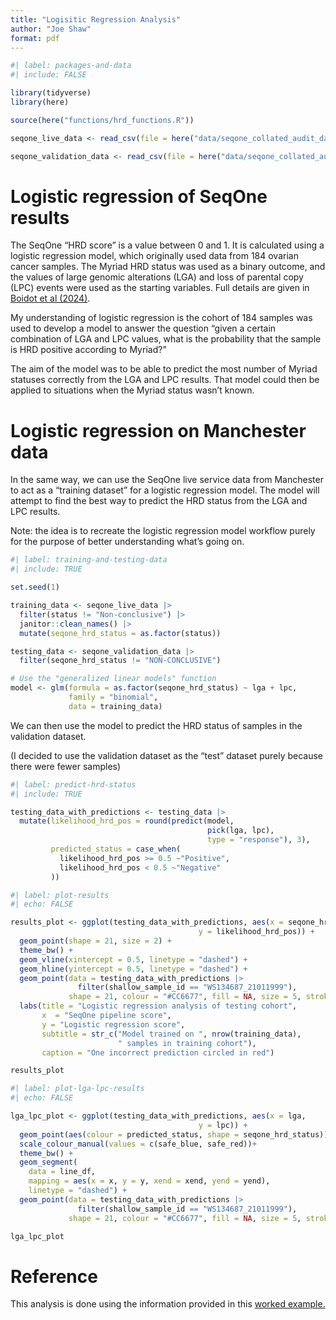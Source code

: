 ```yaml
---
title: "Logisitic Regression Analysis"
author: "Joe Shaw"
format: pdf
---
```


```r
#| label: packages-and-data
#| include: FALSE

library(tidyverse)
library(here)

source(here("functions/hrd_functions.R"))

seqone_live_data <- read_csv(file = here("data/seqone_collated_audit_data/collated_live_csv_data.csv"))

seqone_validation_data <- read_csv(file = here("data/seqone_collated_audit_data/collated_validation_pdf_data.csv"))

```

# Logistic regression of SeqOne results

The SeqOne "HRD score" is a value between 0 and 1. It is calculated using a logistic regression model, which originally used data from 184 ovarian cancer samples. The Myriad HRD status was used as a binary outcome, and the values of large genomic alterations (LGA) and loss of parental copy (LPC) events were used as the starting variables. Full details are given in [Boidot et al (2024)](https://pubmed.ncbi.nlm.nih.gov/38471290/).

My understanding of logistic regression is the cohort of 184 samples was used to develop a model to answer the question "given a certain combination of LGA and LPC values, what is the probability that the sample is HRD positive according to Myriad?"

The aim of the model was to be able to predict the most number of Myriad statuses correctly from the LGA and LPC results. That model could then be applied to situations when the Myriad status wasn't known.

# Logistic regression on Manchester data

In the same way, we can use the SeqOne live service data from Manchester to act as a "training dataset" for a logistic regression model. The model will attempt to find the best way to predict the HRD status from the LGA and LPC results.

Note: the idea is to recreate the logistic regression model workflow purely for the purpose of better understanding what's going on. 

```r
#| label: training-and-testing-data
#| include: TRUE

set.seed(1)

training_data <- seqone_live_data |> 
  filter(status != "Non-conclusive") |> 
  janitor::clean_names() |> 
  mutate(seqone_hrd_status = as.factor(status))

testing_data <- seqone_validation_data |> 
  filter(seqone_hrd_status != "NON-CONCLUSIVE")

# Use the "generalized linear models" function
model <- glm(formula = as.factor(seqone_hrd_status) ~ lga + lpc, 
             family = "binomial", 
             data = training_data)

```

We can then use the model to predict the HRD status of samples in the validation dataset.

(I decided to use the validation dataset as the "test" dataset purely because there were fewer samples)

```r
#| label: predict-hrd-status
#| include: TRUE

testing_data_with_predictions <- testing_data |> 
  mutate(likelihood_hrd_pos = round(predict(model, 
                                            pick(lga, lpc), 
                                            type = "response"), 3),
         predicted_status = case_when(
           likelihood_hrd_pos >= 0.5 ~"Positive",
           likelihood_hrd_pos < 0.5 ~"Negative"
         ))

```

```r
#| label: plot-results
#| echo: FALSE

results_plot <- ggplot(testing_data_with_predictions, aes(x = seqone_hrd_score, 
                                          y = likelihood_hrd_pos)) +
  geom_point(shape = 21, size = 2) +
  theme_bw() +
  geom_vline(xintercept = 0.5, linetype = "dashed") +
  geom_hline(yintercept = 0.5, linetype = "dashed") +
  geom_point(data = testing_data_with_predictions |> 
               filter(shallow_sample_id == "WS134687_21011999"), 
             shape = 21, colour = "#CC6677", fill = NA, size = 5, stroke = 1) +
  labs(title = "Logistic regression analysis of testing cohort",
       x  = "SeqOne pipeline score",
       y = "Logistic regression score",
       subtitle = str_c("Model trained on ", nrow(training_data), 
                        " samples in training cohort"),
       caption = "One incorrect prediction circled in red")

results_plot

```

```r
#| label: plot-lga-lpc-results
#| echo: FALSE

lga_lpc_plot <- ggplot(testing_data_with_predictions, aes(x = lga, 
                                          y = lpc)) +
  geom_point(aes(colour = predicted_status, shape = seqone_hrd_status)) +
  scale_colour_manual(values = c(safe_blue, safe_red))+
  theme_bw() +
  geom_segment(
    data = line_df,
    mapping = aes(x = x, y = y, xend = xend, yend = yend),
    linetype = "dashed") +
  geom_point(data = testing_data_with_predictions |> 
               filter(shallow_sample_id == "WS134687_21011999"), 
             shape = 21, colour = "#CC6677", fill = NA, size = 5, stroke = 1)

lga_lpc_plot

```

# Reference

This analysis is done using the information provided in this [worked example.](https://www.statology.org/logistic-regression-in-r/) 

